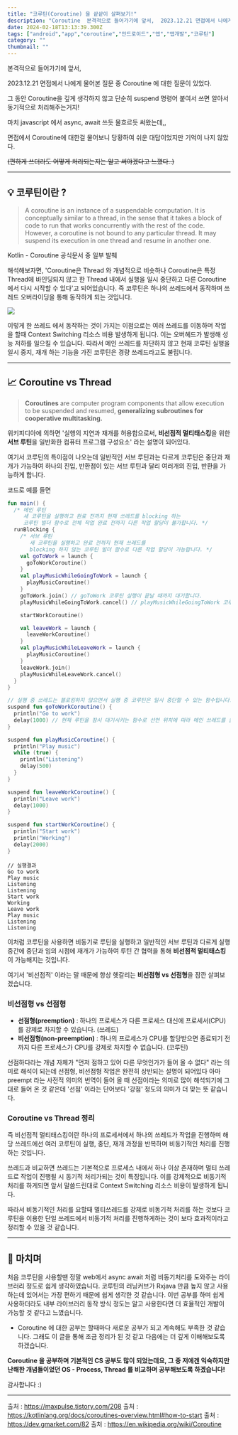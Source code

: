 ```yaml
---
title: "코루틴(Coroutine) 을 샅샅이 살펴보기!"
description: "Coroutine  본격적으로 들어가기에 앞서,  2023.12.21 면접에서 나에게 물어본 질문 중 Coroutine 에 대한 질문이 있었다.  그 동안 Coroutine을 깊게 생각하지 않고 단순히 suspend 명령어 붙여서 쓰면 알아서 동기적으로 처리해주는거지!"
date: 2024-02-18T13:13:39.300Z
tags: ["android","app","coroutine","안드로이드","앱","앱개발","코루틴"]
category: ""
thumbnail: ""
---
```


본격적으로 들어가기에 앞서,

2023.12.21 면접에서 나에게 물어본 질문 중 Coroutine 에 대한 질문이 있었다.

그 동안 Coroutine을 깊게 생각하지 않고 단순히 suspend 명령어 붙여서 쓰면 알아서
동기적으로 처리해주는거지! 

마치 javascript 에서 async, await 쓰듯 물흐르듯 써왔는데,,

면접에서 Coroutine에 대한걸 물어보니 당황하여 쉬운 대답이었지만 기억이 나지 않았다.

~~(편하게 쓰더라도 어떻게 처리되는지는 알고 써야겠다고 느꼈다..)~~

---

## 💡 코루틴이란 ?

> A coroutine is an instance of a suspendable computation. It is conceptually similar to a thread, in the sense that it takes a block of code to run that works concurrently with the rest of the code. However, a coroutine is not bound to any particular thread. It may suspend its execution in one thread and resume in another one.


Kotlin - Coroutine 공식문서 중 일부 발췌

해석해보자면, 'Coroutine은 Thread 와 개념적으로 비슷하나 Coroutine은 특정 Thread에 바인딩되지 않고 한 Thread 내에서 실행을 일시 중단하고 다른 Coroutine에서 다시 시작할 수 있다'고 되어있습니다.
즉 코루틴은 하나의 쓰레드에서 동작하며 쓰레드 오버라이딩을 통해 동작하게 되는 것입니다.

![](/images/6439e6de-7811-437a-ba49-22b1c2b97266-image.png)

이렇게 한 쓰레드 에서 동작하는 것이 가지는 이점으로는 여러 쓰레드를 이동하며 작업을 할때 Context Switching 리소스 비용 발생하게 됩니다. 이는 오버헤드가 발생해 성능 저하를 일으킬 수 있습니다. 따라서 메인 쓰레드를 차단하지 않고 현재 코루틴 실행을 일시 중지, 재개 하는 기능을 가진 코루틴은 경량 쓰레드라고도 불립니다.

---


## 📈 Coroutine vs Thread

> **Coroutines** are computer program components that allow execution to be suspended and resumed, **generalizing subroutines for cooperative multitasking.** 

위키피디아에 의하면 '실행의 지연과 재개를 허용함으로써,
**비선점적 멀티태스킹**을 위한 **서브 루틴**을 일반화한 컴퓨터 프로그램 구성요소' 라는 설명이 되어있다.

여기서 코루틴의 특이점이 나오는데 일반적인 서브 루틴과는 다르게 코루틴은 중단과 재개가 가능하여 하나의 진입, 반환점이 있는 서브 루틴과 달리 여러개의 진입, 반환을 가능하게 합니다. 

코드로 예를 들면
```kotlin
fun main() {
  /* 메인 루틴
     새 코루틴을 실행하고 완료 전까지 현재 쓰레드를 blocking 하는 
     코루틴 빌더 함수로 전체 작업 완료 전까지 다른 작업 할당이 불가합니다. */
  runBlocking {
    /* 서브 루틴
       새 코루틴을 실행하고 완료 전까지 현재 쓰레드를 
       blocking 하지 않는 코루틴 빌더 함수로 다른 작업 할당이 가능합니다. */
    val goToWork = launch {
      goToWorkCoroutine()
    }
    val playMusicWhileGoingToWork = launch {
      playMusicCoroutine()
    }
    goToWork.join() // goToWork 코루틴 실행이 끝날 때까지 대기합니다.
    playMusicWhileGoingToWork.cancel() // playMusicWhileGoingToWork 코루틴을 종료합니다.

    startWorkCoroutine()

    val leaveWork = launch {
      leaveWorkCoroutine()
    }
    val playMusicWhileLeaveWork = launch {
      playMusicCoroutine()
    }
    leaveWork.join()
    playMusicWhileLeaveWork.cancel()
  }
}

// 실행 중 쓰레드는 블로킹하지 않으면서 실행 중 코루틴은 일시 중단할 수 있는 함수입니다.
suspend fun goToWorkCoroutine() {
  println("Go to work")
  delay(1000) // 현재 루틴을 잠시 대기시키는 함수로 선언 위치에 따라 메인 쓰레드를 블로킹할 수도 있습니다.
}

suspend fun playMusicCoroutine() {
  println("Play music")
  while (true) {
    println("Listening")
    delay(500)
  }
}

suspend fun leaveWorkCoroutine() {
  println("Leave work")
  delay(1000)
}

suspend fun startWorkCoroutine() {
  println("Start work")
  println("Working")
  delay(2000)
}
```
```
// 실행결과
Go to work
Play music
Listening
Listening
Start work
Working
Leave work
Play music
Listening
Listening
```

이처럼 코루틴을 사용하면 비동기로 루틴을 실행하고 일반적인 서브 루틴과 다르게 실행 중간에 중단과 임의 시점에 재개가 가능하여 루틴 간 협력을 통해 **비선점적 멀티태스킹**이 가능해지는 것입니다.

여기서 '비선점적' 이라는 말 때문에 항상 헷갈리는 **비선점형 vs 선점형**을 잠깐 살펴보겠습니다.

### 비선점형 vs 선점형
- **선점형(preemption)** : 하나의 프로세스가 다른 프로세스 대신에 프로세서(CPU)를 강제로 차지할 수 있습니다. (쓰레드)
- **비선점형(non-preemption)** : 하나의 프로세스가 CPU를 할당받으면 종료되기 전까지 다른 프로세스가 CPU를 강제로 차지할 수 없습니다. (코루틴)


선점하다라는 개념 자체가 "먼저 점하고 있어 다른 무엇인가가 들어 올 수 없다" 라는 의미로 해석이 되는데 선점형, 비선점형 작업은 완전히 상반되는 설명이 되어있다 아마 preempt 라는 사전적 의미의 번역이 들어 올 때 선점이라는 의미로 많이 해석되기에 그대로 들어 온 것 같은데 '선점' 이라는 단어보다 '강점' 정도의 의미가 더 맞는 뜻 같습니다.

### Coroutine vs Thread 정리

즉 비선점적 멀티태스킹이란 하나의 프로세서에서 하나의 쓰레드가 작업을 진행하며 해당 쓰레드에선 여러 코루틴이 실행, 중단, 재개 과정을 반복하며 비동기적인 처리를 진행하는 것입니다.

쓰레드과 비교하면 쓰레드는 기본적으로 프로세스 내에서 하나 이상 존재하며 멀티 쓰레드로 작업이 진행될 시 동기적 처리가되는 것이 특징입니다. 이를 강제적으로 비동기적 처리를 하게되면 앞서 말씀드린대로 Context Switching 리소스 비용이 발생하게 됩니다.

따라서 비동기적인 처리를 요할때 멀티쓰레드를 강제로 비동기적 처리를 하는 것보다 코루틴을 이용한 단일 쓰레드에서 비동기적 처리를 진행하게하는 것이 보다 효과적이라고 정리할 수 있을 것 같습니다.

---

## 🎯 마치며
처음 코루틴을 사용할땐 정말 web에서 async await 처럼 비동기처리를 도와주는 라이브러리 정도로 쉽게 생각하였습니다. 코루틴의 러닝커브가 Rxjava 만큼 높지 않고 사용하는데 있어서는 가장 편하기 때문에 쉽게 생각한 것 같습니다. 이번 공부를 하며 쉽게 사용하더라도 내부 라이브러리 동작 방식 정도는 알고 사용한다면 더 효율적인 개발이 가능할 것 같다고 느꼈습니다.

+ Coroutine 에 대한 공부는 할때마다 새로운 공부가 되고 계속해도 부족한 것 같습니다. 그래도 이 글을 통해 조금 정리가 된 것 같고 다음에는 더 깊게 이해해보도록 하겠습니다.

**Coroutine 을 공부하며 기본적인 CS 공부도 많이 되었는데요, 그 중 저에겐 익숙하지만 난해한 개념들이었던 OS - Process, Thread 를 비교하며 공부해보도록 하겠습니다!**

감사합니다 :)


---

출처 : https://maxpulse.tistory.com/208
출처 : https://kotlinlang.org/docs/coroutines-overview.html#how-to-start
출처 : https://dev.gmarket.com/82
출처 : https://en.wikipedia.org/wiki/Coroutine